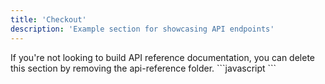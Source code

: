 ```yaml
---
title: 'Checkout'
description: 'Example section for showcasing API endpoints'
---
```


<Note>
  If you're not looking to build API reference documentation, you can delete
  this section by removing the api-reference folder.
</Note>
```javascript
<marzipan-products
  collection="Events"
  placeholder-items="3"
  v-bind:show-cart-quantity.prop="true"
  v-bind:show-collection-name.prop="false"
  v-bind:show-more-link.prop="true"
  show-more-text="Learn more"
  v-bind:redirect-to-cart.prop="false"
></marzipan-products>
```
